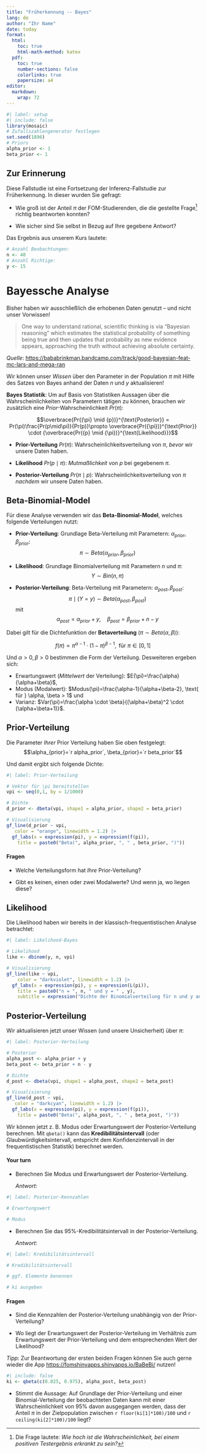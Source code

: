 ```yaml
---
title: "Früherkennung -- Bayes"
lang: de
author: "Ihr Name"
date: today
format: 
  html:
    toc: true
    html-math-method: katex
  pdf:
    toc: true
    number-sections: false
    colorlinks: true
    papersize: a4
editor: 
  markdown: 
    wrap: 72
---
```


```r
#| label: setup
#| include: false
library(mosaic)
# Zufallszahlengenerator festlegen
set.seed(1896)
# Priors
alpha_prior <- 1
beta_prior <- 1
```

## Zur Erinnerung

Diese Fallstudie ist eine Fortsetzung der Inferenz-Fallstudie zur
Früherkennung. In dieser wurden Sie gefragt:

- Wie groß ist der Anteil $\pi$ der FOM-Studierenden, die die
  gestellte Frage[^frage] richtig beantworten konnten?

- Wie sicher sind Sie selbst in Bezug auf Ihre gegebene Antwort?

[^frage]: Die Frage lautete: *Wie hoch ist die Wahrscheinlichkeit, bei einem
  positiven Testergebnis erkrankt zu sein?*

Das Ergebnis aus unserem Kurs lautete:

```r
# Anzahl Beobachtungen:
n <- 40
# Anzahl Richtige:
y <- 15
```

# Bayessche Analyse

Bisher haben wir ausschließlich die erhobenen Daten genutzt -- und nicht
unser Vorwissen!

> One way to understand rational, scientific thinking is via “Bayesian
> reasoning” which estimates the statistical probability of something
> being true and then updates that probability as new evidence appears,
> approaching the truth without achieving absolute certainty.

*Quelle*:
<https://bababrinkman.bandcamp.com/track/good-bayesian-feat-mc-lars-and-mega-ran>

Wir können unser *Wissen* über den Parameter in der Population $\pi$ mit
Hilfe des Satzes von Bayes anhand der Daten $n$ und $y$ aktualisieren!

**Bayes Statistik**: Um auf Basis von Statistiken Aussagen über die
Wahrscheinlichkeiten von Parametern tätigen zu können, brauchen wir
zusätzlich eine *Prior*-Wahrscheinlichkeit $Pr({\pi})$:

$$\overbrace{Pr{(\pi} \mid {p})}^{\text{Posterior}} = Pr(\pi)\frac{Pr(p\mid\pi)}{Pr(p)}\propto \overbrace{Pr({\pi})}^{\text{Prior}} \cdot {\overbrace{Pr({p} \mid {\pi})}^{\text{Likelihood}}}$$

- **Prior-Verteilung** $Pr({\pi})$: Wahrscheinlichkeitsverteilung von
  $\pi$, *bevor* wir unsere Daten haben.

- **Likelihood** $Pr({p} \mid {\pi})$: *Mutmaßlichkeit* von $p$ bei
  gegebenem $\pi$.

- **Posterior-Verteilung** $Pr({\pi} \mid {p})$:
  Wahrscheinlichkeitsverteilung von $\pi$ *nachdem* wir unsere Daten
  haben.

## Beta-Binomial-Model

Für diese Analyse verwenden wir das **Beta-Binomial-Model**, welches
folgende Verteilungen nutzt:

- **Prior-Verteilung**: Grundlage Beta-Verteilung mit Parametern:
  $\alpha_{prior}, \beta_{prior}$:
  $$\pi \sim Beta(\alpha_{prior}, \beta_{prior})$$

- **Likelihood**: Grundlage Binomialverteilung mit Parametern $n$ und
  $\pi$: $$Y \sim Bin(n, \pi)$$

- **Posterior-Verteilung**: Beta-Verteilung mit Parametern:
  $\alpha_{post}, \beta_{post}$:
  $$\pi\mid(Y=y) \sim Beta(\alpha_{post}, \beta_{post})$$ mit
  $$\alpha_{post} = \alpha_{prior} + y, \quad \beta_{post} = \beta_{prior} + n - y$$

Dabei gilt für die Dichtefunktion der **Betaverteilung**
($\pi \sim Beta(\alpha, \beta)$):

$$f(\pi) \propto \pi^{\alpha-1} \cdot (1-\pi)^{\beta-1}, \text{ für } \pi \in [0,1]$$

Und $\alpha > 0, \beta >0$ bestimmen die Form der Verteilung.
Desweiteren ergeben sich:

- Erwartungswert (*Mittelwert* der Verteilung):
  $E(\pi)=\frac{\alpha}{\alpha+\beta}$,
- Modus (Modalwert):
  $Modus(\pi)=\frac{\alpha-1}{\alpha+\beta-2}, \text{ für } \alpha, \beta > 1$
  und
- Varianz:
  $Var(\pi)=\frac{\alpha \cdot \beta}{(\alpha+\beta)^2 \cdot (\alpha+\beta+1)}$.

## Prior-Verteilung

Die Parameter *Ihrer* Prior Verteilung haben Sie oben festgelegt:
$$\alpha_{prior}=`r alpha_prior`, \beta_{prior}=`r beta_prior`$$

Und damit ergibt sich folgende Dichte:

```r
#| label: Prior-Verteilung

# Vektor für \pi bereitstellen
vpi <- seq(0,1, by = 1/1000)

# Dichte
d_prior <- dbeta(vpi, shape1 = alpha_prior, shape2 = beta_prior)

# Visualisierung
gf_line(d_prior ~ vpi,
   color = "orange", linewidth = 1.2) |>
  gf_labs(x = expression(pi), y = expression(f(pi)),
    title = paste0("Beta(", alpha_prior, ", " , beta_prior, ")"))
```

#### Fragen

- Welche Verteilungsform hat *Ihre* Prior-Verteilung?

- Gibt es keinen, einen oder zwei Modalwerte? Und wenn ja, wo liegen
  diese?

## Likelihood

Die Likelihood haben wir bereits in der klassisch-frequentistischen
Analyse betrachtet:

```r
#| label: Likelihood-Bayes

# Likelihood
like <- dbinom(y, n, vpi)

# Visualisierung
gf_line(like ~ vpi,
    color = "darkviolet", linewidth = 1.2) |>
  gf_labs(x = expression(pi), y = expression(L(pi)), 
    title = paste0("n = ", n, " und y = " , y),
    subtitle = expression("Dichte der Binomialverteilung für n und y an der Stelle" ~ pi))
```

## Posterior-Verteilung

Wir aktualisieren jetzt unser Wissen (und unsere Unsicherheit) über
$\pi$:

```r
#| label: Posterior-Verteilung

# Posterior
alpha_post <- alpha_prior + y
beta_post <- beta_prior + n - y

# Dichte
d_post <- dbeta(vpi, shape1 = alpha_post, shape2 = beta_post)

# Visualisierung
gf_line(d_post ~ vpi,
   color = "darkcyan", linewidth = 1.2) |>
  gf_labs(x = expression(pi), y = expression(f(pi)),
    title = paste0("Beta(", alpha_post, ", " , beta_post, ")"))
```

Wir können jetzt z. B. Modus oder Erwartungswert der Posterior-Verteilung
berechnen.
Mit `qbeta()` kann das **Kredibilitätsintervall** (oder Glaubwürdigkeitsintervall, entspricht dem Konfidenzintervall in der frequentistischen Statistik) berechnet werden.

#### Your turn

- Berechnen Sie Modus und Erwartungswert der Posterior-Verteilung.

  *Antwort:*
  
```r
#| label: Posterior-Kennzahlen

# Erwartungswert

# Modus

```

- Berechnen Sie das 95%-Kredibilitätsintervall in der Posterior-Verteilung.

  *Antwort:*
  
```r
#| label: Kredibilitätsintervall

# Kredibilitätsintervall

# ggf. Elemente benennen

# ki ausgeben

```

#### Fragen

- Sind die Kennzahlen der Posterior-Verteilung unabhängig von der
  Prior-Verteilung?

- Wo liegt der Erwartungswert der Posterior-Verteilung im Verhältnis
  zum Erwartungswert der Prior-Verteilung und dem entsprechenden Wert
  der Likelihood?

*Tipp*: Zur Beantwortung der ersten beiden Fragen können Sie auch gerne
wieder die App <https://fomshinyapps.shinyapps.io/BaBeBi/> nutzen!

```r
#| include: false
ki <- qbeta(c(0.025, 0.975), alpha_post, beta_post)
```

- Stimmt die Aussage: Auf Grundlage der Prior-Verteilung und einer
  Binomial-Verteilung der beobachteten Daten kann mit einer
  Wahrscheinlichkeit von 95% davon ausgegangen werden, dass der Anteil
  $\pi$ in der Zielpopulation zwischen `r floor(ki[1]*100)/100` und
  `r ceiling(ki[2]*100)/100` liegt?

